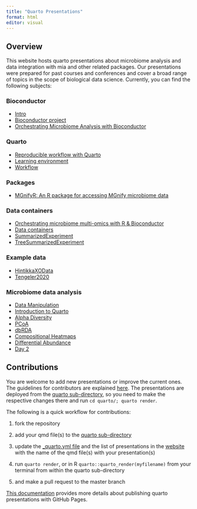 ```yaml
---
title: "Quarto Presentations"
format: html
editor: visual
---
```


## Overview

This website hosts quarto presentations about microbiome analysis and data integration with mia and other related packages. Our presentations were prepared for past courses and conferences and cover a broad range of topics in the scope of biological data science. Currently, you can find the following subjects:

### Bioconductor

-   [Intro](https://microbiome.github.io/outreach/intro.html){target="_blank"}
-   [Bioconductor project](https://microbiome.github.io/outreach/bioconductor.html){target="_blank"}
-   [Orchestrating Microbiome Analysis with Bioconductor](https://microbiome.github.io/outreach/oma.html){target="_blank"}

### Quarto

-   [Reproducible workflow with Quarto](https://microbiome.github.io/outreach/reproducible_workflow.html){target="_blank"}
-   [Learning environment](https://microbiome.github.io/outreach/starting.html){target="_blank"}
-   [Workflow](https://microbiome.github.io/outreach/workflow.html){target="_blank"}

### Packages

- [MGnifyR: An R package for accessing MGnify microbiome data](https://microbiome.github.io/outreach/mgnifyr.html)

### Data containers

-   [Orchestrating microbiome multi-omics with R & Bioconductor](https://microbiome.github.io/outreach/lahti_bioc2023.html){target="_blank"}
-   [Data containers](https://microbiome.github.io/outreach/datacontainers.html){target="_blank"}
-   [SummarizedExperiment](https://microbiome.github.io/outreach/summarizedexperiment.html){target="_blank"}
-   [TreeSummarizedExperiment](https://microbiome.github.io/outreach/treese.html){target="_blank"}

### Example data

-   [HintikkaXOData](https://microbiome.github.io/outreach/hintikkaxo_presentation.html){target="_blank"}
-   [Tengeler2020](https://microbiome.github.io/outreach/tengeler2020_presentation.html){target="_blank"}

### Microbiome data analysis

-   [Data Manipulation](https://microbiome.github.io/outreach/data_manipulation.html){target="_blank"}
-   [Introduction to Quarto](https://microbiome.github.io/outreach/quarto.html){target="_blank"}
-   [Alpha Diversity](https://microbiome.github.io/outreach/alpha_diversity.html){target="_blank"}
-   [PCoA](https://microbiome.github.io/outreach/pcoa.html){target="_blank"}
-   [dbRDA](https://microbiome.github.io/outreach/dbrda.html){target="_blank"}
-   [Compositional Heatmaps](https://microbiome.github.io/outreach/compositional_heatmap.html){target="_blank"}
-   [Differential Abundance](https://microbiome.github.io/outreach/differential_abundance.html){target="_blank"}
-   [Day 2](https://microbiome.github.io/outreach/day2.html){target="_blank"}

## Contributions

You are welcome to add new presentations or improve the current ones. The guidelines for contributors are explained [here](https://github.com/microbiome/OMA#development-and-contributions). The presentations are deployed from the [quarto sub-directory](https://github.com/microbiome/outreach/blob/main/quarto/), so you need to make the respective changes there and run `cd quarto/; quarto render`.

The following is a quick workflow for contributions:

1.  fork the repository

2.  add your qmd file(s) to the [quarto sub-directory](https://github.com/microbiome/outreach/blob/main/quarto/)

3.  update the [\_quarto.yml file](https://github.com/microbiome/outreach/blob/main/quarto/_quarto.yml) and the list of presentations in the [website](https://github.com/microbiome/outreach/blob/main/quarto/index.qmd) with the name of the qmd file(s) with your presentation(s)

4.  run `quarto render`, or in R `quarto::quarto_render(myfilename)` from your terminal from within the quarto sub-directory

5.  and make a pull request to the master branch

[This documentation](https://quarto.org/docs/publishing/github-pages.html#publish-command) provides more details about publishing quarto presentations with GitHub Pages.
